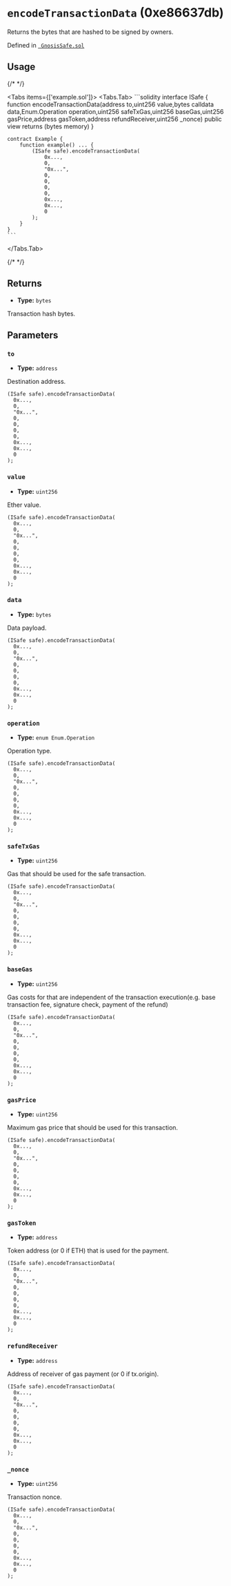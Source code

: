 

<LegacyCallout />

# `encodeTransactionData` (0xe86637db)



Returns the bytes that are hashed to be signed by owners.




Defined in [` GnosisSafe.sol`](https://github.com/safe-global/safe-smart-account/tree/v1.3.0/contracts/GnosisSafe.sol#L365)


## Usage

{/* <!-- vale off --> */}

<Tabs items={['example.sol']}>
  <Tabs.Tab>
    ```solidity
    interface ISafe {
        function encodeTransactionData(address to,uint256 value,bytes calldata data,Enum.Operation operation,uint256 safeTxGas,uint256 baseGas,uint256 gasPrice,address gasToken,address refundReceiver,uint256 _nonce) public view returns (bytes memory)
    }

    contract Example {
        function example() ... {
            (ISafe safe).encodeTransactionData(
                0x...,
                0,
                "0x...",
                0,
                0,
                0,
                0,
                0x...,
                0x...,
                0
            );
        }
    }
    ```
  </Tabs.Tab>
</Tabs>

{/* <!-- vale on --> */}

## Returns



  - **Type:** `bytes`

  Transaction hash bytes.




## Parameters

### `to`

  - **Type:** `address`

  Destination address.

  ```solidity focus=2
  (ISafe safe).encodeTransactionData(
    0x...,
    0,
    "0x...",
    0,
    0,
    0,
    0,
    0x...,
    0x...,
    0
  );
  ```


### `value`

  - **Type:** `uint256`

  Ether value.

  ```solidity focus=3
  (ISafe safe).encodeTransactionData(
    0x...,
    0,
    "0x...",
    0,
    0,
    0,
    0,
    0x...,
    0x...,
    0
  );
  ```


### `data`

  - **Type:** `bytes`

  Data payload.

  ```solidity focus=4
  (ISafe safe).encodeTransactionData(
    0x...,
    0,
    "0x...",
    0,
    0,
    0,
    0,
    0x...,
    0x...,
    0
  );
  ```


### `operation`

  - **Type:** `enum Enum.Operation`

  Operation type.

  ```solidity focus=5
  (ISafe safe).encodeTransactionData(
    0x...,
    0,
    "0x...",
    0,
    0,
    0,
    0,
    0x...,
    0x...,
    0
  );
  ```


### `safeTxGas`

  - **Type:** `uint256`

  Gas that should be used for the safe transaction.

  ```solidity focus=6
  (ISafe safe).encodeTransactionData(
    0x...,
    0,
    "0x...",
    0,
    0,
    0,
    0,
    0x...,
    0x...,
    0
  );
  ```


### `baseGas`

  - **Type:** `uint256`

  Gas costs for that are independent of the transaction execution(e.g. base transaction fee, signature check, payment of the refund)

  ```solidity focus=7
  (ISafe safe).encodeTransactionData(
    0x...,
    0,
    "0x...",
    0,
    0,
    0,
    0,
    0x...,
    0x...,
    0
  );
  ```


### `gasPrice`

  - **Type:** `uint256`

  Maximum gas price that should be used for this transaction.

  ```solidity focus=8
  (ISafe safe).encodeTransactionData(
    0x...,
    0,
    "0x...",
    0,
    0,
    0,
    0,
    0x...,
    0x...,
    0
  );
  ```


### `gasToken`

  - **Type:** `address`

  Token address (or 0 if ETH) that is used for the payment.

  ```solidity focus=9
  (ISafe safe).encodeTransactionData(
    0x...,
    0,
    "0x...",
    0,
    0,
    0,
    0,
    0x...,
    0x...,
    0
  );
  ```


### `refundReceiver`

  - **Type:** `address`

  Address of receiver of gas payment (or 0 if tx.origin).

  ```solidity focus=10
  (ISafe safe).encodeTransactionData(
    0x...,
    0,
    "0x...",
    0,
    0,
    0,
    0,
    0x...,
    0x...,
    0
  );
  ```


### `_nonce`

  - **Type:** `uint256`

  Transaction nonce.

  ```solidity focus=11
  (ISafe safe).encodeTransactionData(
    0x...,
    0,
    "0x...",
    0,
    0,
    0,
    0,
    0x...,
    0x...,
    0
  );
  ```





